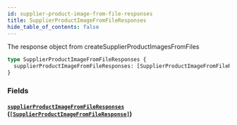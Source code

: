 ```yaml
---
id: supplier-product-image-from-file-responses
title: SupplierProductImageFromFileResponses
hide_table_of_contents: false
---
```



The response object from createSupplierProductImagesFromFiles

```graphql
type SupplierProductImageFromFileResponses {
  supplierProductImageFromFileResponses: [SupplierProductImageFromFileResponse]
}
```


### Fields

#### [`supplierProductImageFromFileResponses`](#) ([`[SupplierProductImageFromFileResponse]`](/developers/supplier-apis/supply-api/graphql/reference/objects/supplier-product-image-from-file-response))






